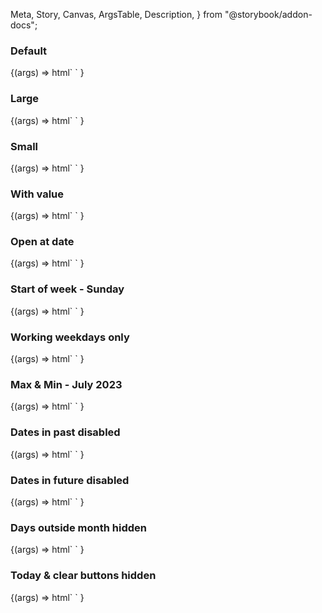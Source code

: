   Meta,
  Story,
  Canvas,
  ArgsTable,
  Description,
} from "@storybook/addon-docs";

<Meta title="Web Components/Date picker" component="Date Picker" />

<Description markdown={readme} />

### Default

<Canvas>
  <Story name="Default" parameters={{ loki: { skip: true } }}>
    {(args) =>
      html`
        <ic-date-picker
          label="When would you like to collect your coffee?"
        ></ic-date-picker>
      `
    }
  </Story>
</Canvas>

### Large

<Canvas>
  <Story name="Large" parameters={{ loki: { skip: true } }}>
    {(args) =>
      html`
        <ic-date-picker
          label="When would you like to collect your coffee?"
          size="large"
        ></ic-date-picker>
      `
    }
  </Story>
</Canvas>

### Small

<Canvas>
  <Story name="Small" parameters={{ loki: { skip: true } }}>
    {(args) =>
      html`
        <ic-date-picker
          label="When would you like to collect your coffee?"
          size="small"
        ></ic-date-picker>
      `
    }
  </Story>
</Canvas>

### With value

<Canvas>
  <Story name="With value" parameters={{ loki: { skip: true } }}>
    {(args) =>
      html`
        <ic-date-picker
          label="When would you like to collect your coffee?"
          value="01/01/2023"
        ></ic-date-picker>
      `
    }
  </Story>
</Canvas>

### Open at date

<Canvas>
  <Story name="Open at date" parameters={{ loki: { skip: true } }}>
    {(args) =>
      html`
        <ic-date-picker
          label="When would you like to collect your coffee?"
          helper-text="The calendar will open showing 25th December 2023, if no date selected"
          open-at-date="2023-12-25"
        ></ic-date-picker>
      `
    }
  </Story>
</Canvas>

### Start of week - Sunday

<Canvas>
  <Story name="Start of week - Sunday" parameters={{ loki: { skip: true } }}>
    {(args) =>
      html`
        <ic-date-picker
          label="When would you like to collect your coffee?"
          start-of-week="0"
        ></ic-date-picker>
      `
    }
  </Story>
</Canvas>

### Working weekdays only

<Canvas>
  <Story name="Working weekdays only" parameters={{ loki: { skip: true } }}>
    {(args) =>
      html`
        <script>
          document.querySelector("#weekday-picker").disableDays = [0, 6];
        </script>
        <ic-date-picker
          id="weekday-picker"
          label="When would you like to collect your coffee?"
        ></ic-date-picker>
      `
    }
  </Story>
</Canvas>

### Max & Min - July 2023

<Canvas>
  <Story name="Max & Min - July 2023" parameters={{ loki: { skip: true } }}>
    {(args) =>
      html`
        <ic-date-picker
          label="When would you like to collect your coffee?"
          helper-text="Choose a date between the 1st and 31st of July"
          min="2023-07-01"
          max="2023-07-31"
          show-picker-today-button="false"
        ></ic-date-picker>
      `
    }
  </Story>
</Canvas>

### Dates in past disabled

<Canvas>
  <Story name="Dates in past disabled" parameters={{ loki: { skip: true } }}>
    {(args) =>
      html`
        <ic-date-picker
          label="When would you like to collect your coffee?"
          disable-past
        ></ic-date-picker>
      `
    }
  </Story>
</Canvas>

### Dates in future disabled

<Canvas>
  <Story name="Dates in future disabled" parameters={{ loki: { skip: true } }}>
    {(args) =>
      html`
        <ic-date-picker
          label="When would you like to collect your coffee?"
          disable-future
        ></ic-date-picker>
      `
    }
  </Story>
</Canvas>

### Days outside month hidden

<Canvas>
  <Story name="Days outside month hidden" parameters={{ loki: { skip: true } }}>
    {(args) =>
      html`
        <ic-date-picker
          label="When would you like to collect your coffee?"
          show-days-outside-month="false"
        ></ic-date-picker>
      `
    }
  </Story>
</Canvas>

### Today & clear buttons hidden

<Canvas>
  <Story
    name="Today & clear buttons hidden"
    parameters={{ loki: { skip: true } }}
  >
    {(args) =>
      html`
        <ic-date-picker
          label="When would you like to collect your coffee?"
          show-picker-today-button="false"
          show-picker-clear-button="false"
        ></ic-date-picker>
      `
    }
  </Story>
</Canvas>
